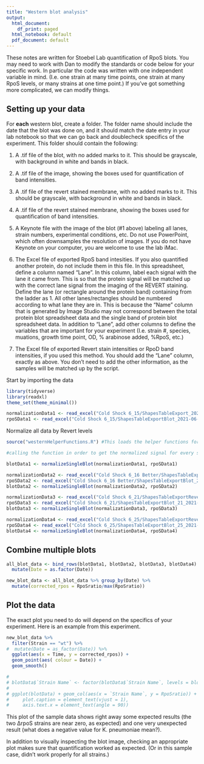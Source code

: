 ```yaml
---
title: "Western blot analysis"
output:
  html_document:
    df_print: paged
  html_notebook: default
  pdf_document: default
---
```

These notes are written for Stoebel Lab quantification of RpoS blots. You may need to work with Dan to modify the standards or code below for your specific work. In particular the code was written with one independent variable in mind. (I.e. one strain at many time points, one strain at many RpoS levels, or many strains at one time point.) If you've got something more complicated, we can modify things.

## Setting up your data

For **each** western blot, create a folder. The folder name should include the date that the blot was done on, and it should match the date entry in your lab notebook so that we can go back and doublecheck specifics of the experiment. This folder should contain the following: 

1. A .tif file of the blot, with no added marks to it. This should be grayscale, with background in white and bands in black.

2. A .tif file of the image, showing the boxes used for quantification of band intensities.

3. A .tif file of the revert stained membrane, with no added marks to it. This should be grayscale, with background in white and bands in black.

4. A .tif file of the revert stained membrane, showing the boxes used for quantification of band intensities.

5. A Keynote file with the image of the blot (#1 above) labeling all lanes, strain numbers, experimental conditions, etc. Do not use PowerPoint, which often downsamples the resolution of images. If you do not have Keynote on your computer, you are welcome to use the lab iMac.

6. The Excel file of exported RpoS band intesities. If you also quantified another protein, do not include them in this file. In this spreadsheet, define a column named "Lane". In this column, label each signal with the lane it came from. This is so that the protein signal will be matched up with the correct lane signal from the imaging of the REVERT staining. Define the lane (or rectangle around the protein band) containing from the ladder as 1. All other lanes/rectangles should be numbered according to what lane they are in. This is because the "Name" column that is generated by Image Studio may not correspond between the total protein blot spreadsheet data and the single band of protein blot spreadsheet data. In addition to "Lane", add other columns to define the variables that are important for your experiment (I.e. strain #, species, muations, growth time point, OD, % arabinose added, %RpoS, etc.)

7. The Excel file of exported Revert stain intensities or RpoD band intensities, if you used this method. You should add the "Lane" column, exactly as above. You don't need to add the other information, as the samples will be matched up by the script. 

Start by importing the data
```r
library(tidyverse)
library(readxl)
theme_set(theme_minimal())

normalizationData1 <- read_excel("Cold Shock 6_15/ShapesTableExport_2021-06-17.xls")
rpoSData1 <- read_excel("Cold Shock 6_15/ShapesTableExportBlot_2021-06-17.xls")

```

Normalize all data by Revert levels

```r
source("westernHelperFunctions.R") #This loads the helper functions for normalization, etc.

#calling the function in order to get the normalized signal for every set of Western blots

blotData1 <- normalizeSingleBlot(normalizationData1, rpoSData1)
```

```r
normalizationData2 <- read_excel("Cold Shock 6_16 Better/ShapesTableExportRevert_2021-06-29.xls")
rpoSData2 <- read_excel("Cold Shock 6_16 Better/ShapesTableExportBlot_2021-06-29.xls")
blotData2 <- normalizeSingleBlot(normalizationData2, rpoSData2)
```

```r
normalizationData3 <- read_excel("Cold Shock 6_21/ShapesTableExportRevert_2021-06-30.xls")
rpoSData3 <- read_excel("Cold Shock 6_21/ShapesTableExportBlot_21_2021-06-30.xls")
blotData3 <- normalizeSingleBlot(normalizationData3, rpoSData3)
```

```r
normalizationData4 <- read_excel("Cold Shock 6_25/ShapesTableExportRevert_2021-06-30.xls")
rpoSData4 <- read_excel("Cold Shock 6_25/ShapesTableExportBlot_25_2021-06-30.xls")
blotData4 <- normalizeSingleBlot(normalizationData4, rpoSData4)
```

## Combine multiple blots
```r

all_blot_data <- bind_rows(blotData1, blotData2, blotData3, blotData4) %>% 
  mutate(Date = as.factor(Date))

new_blot_data <- all_blot_data %>% group_by(Date) %>%
  mutate(corrected_rpos = RpoSratio/max(RpoSratio))


```

## Plot the data

The exact plot you need to do will depend on the specifics of your experiment. Here is an example from this experiment.

```r
new_blot_data %>% 
  filter(Strain == "wt") %>%
#  mutate(Date = as_factor(Date)) %>%
  ggplot(aes(x = Time, y = corrected_rpos)) +
  geom_point(aes( colour = Date)) +
  geom_smooth()
```
```r
# 
# blotData$`Strain Name` <- factor(blotData$`Strain Name`, levels = blotData$`Strain Name`) #Makes strain name a factor, with the levels in the order given in the origional file, which was useful for this experiment.
# 
# ggplot(blotData) + geom_col(aes(x = `Strain Name`, y = RpoSratio)) + theme(plot.subtitle = element_text(vjust = 1), 
#     plot.caption = element_text(vjust = 1), 
#     axis.text.x = element_text(angle = 90))
```
This plot of the sample data shows right away some expected results (the two ∆rpoS strains are near zero, as expected) and one very unexpected result (what does a negative value for K. pneumoniae mean?). 

In addition to visually inspecting the blot image, checking an appropriate plot makes sure that quantification worked as expected. (Or in this sample case, didn't work properly for all strains.) 

